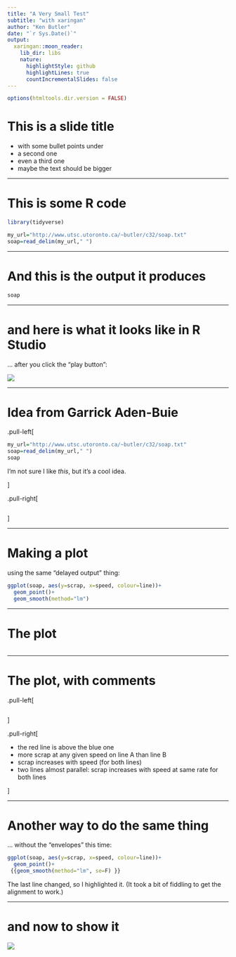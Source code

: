 ```yaml
---
title: "A Very Small Test"
subtitle: "with xaringan"
author: "Ken Butler"
date: "`r Sys.Date()`"
output:
  xaringan::moon_reader:
    lib_dir: libs
    nature:
      highlightStyle: github
      highlightLines: true
      countIncrementalSlides: false
---
```


```r
options(htmltools.dir.version = FALSE)
```


# This is a slide title

- with some bullet points under
- a second one
- even a third one
- maybe the text should be bigger

---

# This is some R code

```r
library(tidyverse)
```


```r
my_url="http://www.utsc.utoronto.ca/~butler/c32/soap.txt"
soap=read_delim(my_url," ")
```

---

# And this is the output it produces

```r
soap
```

---

# and here is what it looks like in R Studio


... after you click the "play button":

![](ss.png)


---

# Idea from Garrick Aden-Buie

.pull-left[
```r
my_url="http://www.utsc.utoronto.ca/~butler/c32/soap.txt"
soap=read_delim(my_url," ")
soap
```

I'm not sure I like *this*, but it's a cool idea.

]

.pull-right[
```r
```
]

---

# Making a plot

using the same "delayed output" thing:

```r
ggplot(soap, aes(y=scrap, x=speed, colour=line))+
  geom_point()+
  geom_smooth(method="lm")
```

---

# The plot

```r
```

---

# The plot, with comments


.pull-left[
```r
```
]

.pull-right[

- the red line is above the blue one
- more scrap at any given speed on line A than line B
- scrap increases with speed (for both lines)
- two lines almost parallel: scrap increases with speed at same rate for both lines

]

---

# Another way to do the same thing 

... without the "envelopes" this time:

```r
ggplot(soap, aes(y=scrap, x=speed, colour=line))+
  geom_point()+
 {{geom_smooth(method="lm", se=F) }}
```

The last line changed, so I highlighted it. (It took a bit of fiddling to get the alignment to work.)

---

# and now to show it

![](`r knitr::fig_chunk("lab3","png")`)



